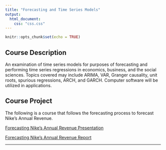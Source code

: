 ```yaml
---
title: "Forecasting and Time Series Models"
output:
  html_document:
    css: "css.css"
---
```


```r
knitr::opts_chunk$set(echo = TRUE)
```

## Course Description

An examination of time series models for purposes of forecasting and performing time series regressions in economics, business, and the social sciences. Topics covered may include ARIMA, VAR, Granger causality, unit roots, spurious regressions, ARCH, and GARCH. Computer software will be utilized in applications.

## Course Project

The following is a course that follows the forecasting process to forecast Nike's Annual Revenue.

[Forecasting Nike's Annual Revenue Presentation](Forecasting_Nike’s_Annual_Revenue.pdf)

[Forecasting Nike's Annual Revenue Report](AlexPettis_FinalProject.pdf)

__________

